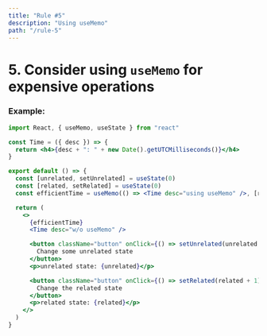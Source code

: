 ```yaml
---
title: "Rule #5"
description: "Using useMemo"
path: "/rule-5"
---
```



# 5. Consider using `useMemo` for expensive operations

### Example:

```jsx
import React, { useMemo, useState } from "react"

const Time = ({ desc }) => {
  return <h4>{desc + ": " + new Date().getUTCMilliseconds()}</h4>
}

export default () => {
  const [unrelated, setUnrelated] = useState(0)
  const [related, setRelated] = useState(0)
  const efficientTime = useMemo(() => <Time desc="using useMemo" />, [related])

  return (
    <>
      {efficientTime}
      <Time desc="w/o useMemo" />

      <button className="button" onClick={() => setUnrelated(unrelated + 1)}>
        Change some unrelated state
      </button>
      <p>unrelated state: {unrelated}</p>

      <button className="button" onClick={() => setRelated(related + 1)}>
        Change the related state
      </button>
      <p>related state: {related}</p>
    </>
  )
}
```

<ComponentHolder>
  <MemoExample />
</ComponentHolder>
<GoTo rule="6" />
